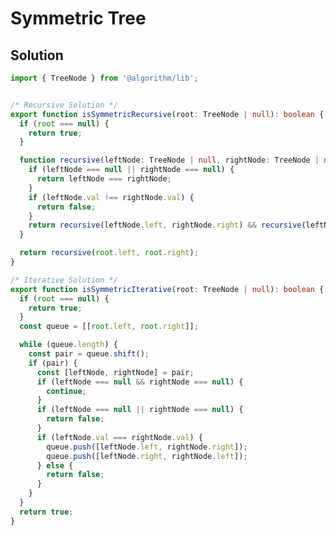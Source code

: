 # Symmetric Tree

## Solution

```typescript filename="solution.ts" copy 
import { TreeNode } from '@algorithm/lib';


/* Recursive Solution */
export function isSymmetricRecursive(root: TreeNode | null): boolean {
  if (root === null) {
    return true;
  }

  function recursive(leftNode: TreeNode | null, rightNode: TreeNode | null): boolean {
    if (leftNode === null || rightNode === null) {
      return leftNode === rightNode;
    }
    if (leftNode.val !== rightNode.val) {
      return false;
    }
    return recursive(leftNode.left, rightNode.right) && recursive(leftNode.right, rightNode.left);
  }

  return recursive(root.left, root.right);
}

/* Iterative Solution */
export function isSymmetricIterative(root: TreeNode | null): boolean {
  if (root === null) {
    return true;
  }
  const queue = [[root.left, root.right]];

  while (queue.length) {
    const pair = queue.shift();
    if (pair) {
      const [leftNode, rightNode] = pair;
      if (leftNode === null && rightNode === null) {
        continue;
      }
      if (leftNode === null || rightNode === null) {
        return false;
      }
      if (leftNode.val === rightNode.val) {
        queue.push([leftNode.left, rightNode.right]);
        queue.push([leftNode.right, rightNode.left]);
      } else {
        return false;
      }
    }
  }
  return true;
}
```